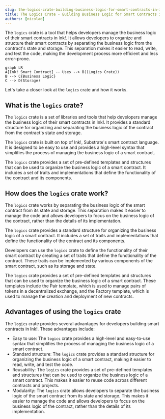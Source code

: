 ```yaml
---
slug: the-logics-crate-building-business-logic-for-smart-contracts-in-ink
title: The Logics Crate - Building Business Logic for Smart Contracts in Ink!
authors: [nicolad]
---
```


The `logics` crate is a tool that helps developers manage the business logic of their smart contracts in Ink!. It allows developers to organize and structure their smart contracts by separating the business logic from the contract's state and storage. This separation makes it easier to read, write, and test the code, making the development process more efficient and less error-prone.

```mermaid
graph LR
A[Ink! Smart Contract] -- Uses --> B((Logics Crate))
B --> C{Business Logic}
C --> D(Storage)
```

Let's take a closer look at the `logics` crate and how it works.

## What is the `logics` crate?

The `logics` crate is a set of libraries and tools that help developers manage the business logic of their smart contracts in Ink!. It provides a standard structure for organizing and separating the business logic of the contract from the contract's state and storage.

The `logics` crate is built on top of Ink!, Substrate's smart contract language. It is designed to be easy to use and provides a high-level syntax that simplifies the process of managing the business logic of a smart contract.

The `logics` crate provides a set of pre-defined templates and structures that can be used to organize the business logic of a smart contract. It includes a set of traits and implementations that define the functionality of the contract and its components.

## How does the `logics` crate work?

The `logics` crate works by separating the business logic of the smart contract from its state and storage. This separation makes it easier to manage the code and allows developers to focus on the business logic of the contract, rather than the details of its implementation.

The `logics` crate provides a standard structure for organizing the business logic of a smart contract. It includes a set of traits and implementations that define the functionality of the contract and its components.

Developers can use the `logics` crate to define the functionality of their smart contract by creating a set of traits that define the functionality of the contract. These traits can be implemented by various components of the smart contract, such as its storage and state.

The `logics` crate provides a set of pre-defined templates and structures that can be used to organize the business logic of a smart contract. These templates include the Pair template, which is used to manage pairs of tokens in a decentralized exchange, and the Factory template, which is used to manage the creation and deployment of new contracts.

## Advantages of using the `logics` crate

The `logics` crate provides several advantages for developers building smart contracts in Ink!. These advantages include:

- Easy to use: The `logics` crate provides a high-level and easy-to-use syntax that simplifies the process of managing the business logic of a smart contract.
- Standard structure: The `logics` crate provides a standard structure for organizing the business logic of a smart contract, making it easier to read, write, and test the code.
- Reusability: The `logics` crate provides a set of pre-defined templates and structures that can be used to organize the business logic of a smart contract. This makes it easier to reuse code across different contracts and projects.
- Modularity: The `logics` crate allows developers to separate the business logic of the smart contract from its state and storage. This makes it easier to manage the code and allows developers to focus on the business logic of the contract, rather than the details of its implementation.
